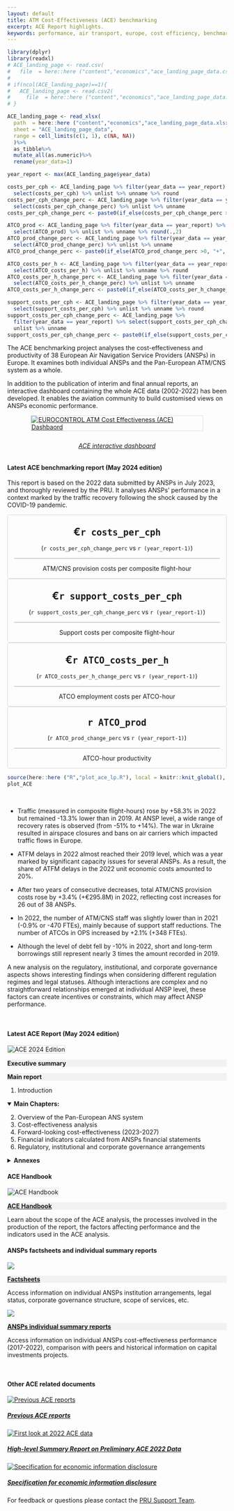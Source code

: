 ```yaml
---
layout: default
title: ATM Cost-Effectiveness (ACE) benchmarking
excerpt: ACE Report highlights.
keywords: performance, air transport, europe, cost efficiency, benchmarking
---
```


<style type="text/css">
.scorecard-box {
     <!-- margin-left: 30px;  -->
     <!-- margin-right: 30px;  -->
     padding: 0px;
     text-align: center;
     border: solid 1px #D9D9D9;
     border-radius: 4px

}


</style>

<!-- retrieve latest ACE data -->
```r
library(dplyr)
library(readxl)
# ACE_landing_page <- read.csv(
#   file  = here::here ("content","economics","ace_landing_page_data.csv")) 
# 
# if(ncol(ACE_landing_page)==1){
#   ACE_landing_page <- read.csv2(
#     file  = here::here ("content","economics","ace_landing_page_data.csv")) 
# }

ACE_landing_page <- read_xlsx(
  path  = here::here ("content","economics","ace_landing_page_data.xlsx"),
  sheet = "ACE_landing_page_data",
  range = cell_limits(c(1, 1), c(NA, NA))
  )%>%
  as_tibble%>%
  mutate_all(as.numeric)%>%
  rename(year_data=1)

year_report <- max(ACE_landing_page$year_data)

costs_per_cph <- ACE_landing_page %>% filter(year_data == year_report) %>%
  select(costs_per_cph) %>% unlist %>% unname %>% round
costs_per_cph_change_perc <- ACE_landing_page %>% filter(year_data == year_report) %>%
  select(costs_per_cph_change_perc) %>% unlist %>% unname 
costs_per_cph_change_perc <- paste0(if_else(costs_per_cph_change_perc >0, "+", ""), round(costs_per_cph_change_perc*100,1),"%")

ATCO_prod <- ACE_landing_page %>% filter(year_data == year_report) %>%
  select(ATCO_prod) %>% unlist %>% unname %>% round(.,2)
ATCO_prod_change_perc <- ACE_landing_page %>% filter(year_data == year_report) %>%
  select(ATCO_prod_change_perc) %>% unlist %>% unname
ATCO_prod_change_perc <- paste0(if_else(ATCO_prod_change_perc >0, "+", ""), round(ATCO_prod_change_perc*100,1),"%")

ATCO_costs_per_h <- ACE_landing_page %>% filter(year_data == year_report) %>%
  select(ATCO_costs_per_h) %>% unlist %>% unname %>% round
ATCO_costs_per_h_change_perc <- ACE_landing_page %>% filter(year_data == year_report) %>%
  select(ATCO_costs_per_h_change_perc) %>% unlist %>% unname
ATCO_costs_per_h_change_perc <- paste0(if_else(ATCO_costs_per_h_change_perc >0, "+", ""), round(ATCO_costs_per_h_change_perc*100,1),"%")

support_costs_per_cph <- ACE_landing_page %>% filter(year_data == year_report) %>%
  select(support_costs_per_cph) %>% unlist %>% unname %>% round
support_costs_per_cph_change_perc <- ACE_landing_page %>%
  filter(year_data == year_report) %>% select(support_costs_per_cph_change_perc) %>%
  unlist %>% unname 
support_costs_per_cph_change_perc <- paste0(if_else(support_costs_per_cph_change_perc >0, "+", ""), round(support_costs_per_cph_change_perc*100,1),"%")

```

<div class="container">
<div class="row align-items-start">
<div class="col-sm-9">
The ACE benchmarking project analyses the cost-effectiveness and productivity of 38 European Air Navigation Service Providers (ANSPs) in Europe. It examines both individual ANSPs and the Pan-European ATM/CNS system as a whole.

In addition to the publication of interim and final annual reports, an interactive dashboard containing the whole ACE data (2002-2022) has been developed. It enables the aviation community to build customised views on ANSPs economic performance. 
</div><!-- closes col  -->

<div class="col-sm-3">
<a href="https://www.eurocontrol.int/ACE/ACE-Home.html" target="_blank">
  <img class="card-img-top" src="/images/prc/ace_db3.PNG" alt="EUROCONTROL ATM Cost Effectiveness (ACE) Dashbaord" style="max-height:78%; max-width:78%; display:block; margin: auto; border: 1px solid rgba(0,0,0,.125)">
  <!-- <div class="card-body"> -->
  <h6 class="card-title" style="text-align: center; padding-top: 5px; ">ACE interactive dashboard</h6></a>
<!-- </div> -->
</div><!-- closes col  -->
</div><!-- closes row  -->
</div><!-- closes container  -->

<div class="container">
#### Latest ACE benchmarking report (May 2024 edition)
This report is based on the 2022 data submitted by ANSPs in July 2023, and thoroughly reviewed by the PRU. It analyses ANSPs’ performance in a context marked by the traffic recovery following the shock caused by the COVID-19 pandemic. 

<div class="row">
<div class="col-md-6" >

<div class="d-flex justify-content-center">
<div class="col-5 scorecard-box">
<p style="font-weight: bold; font-size: 24px; margin-bottom: 0px; " >€`r costs_per_cph`</p>
<p style="border-bottom: solid 1px #A6A6A6; margin-left: 15px; margin-right: 15px; padding-bottom: 15px; " >(`r costs_per_cph_change_perc` vs `r (year_report-1)`)</p>
ATM/CNS provision costs per composite flight-hour
</div>

<div class="col-5 scorecard-box" >
<p style="font-weight: bold; font-size: 24px; margin-bottom: 0px; " >€`r support_costs_per_cph`</p>
<p style="border-bottom: solid 1px #A6A6A6; margin-left: 15px; margin-right: 15px; padding-bottom: 15px; " >(`r support_costs_per_cph_change_perc` vs `r (year_report-1)`)</p>
Support costs per composite flight-hour
</div>
</div><!-- closes d-flex  -->

<div class="d-flex justify-content-center">
<div class="col-5 scorecard-box" >
<p style="font-weight: bold; font-size: 24px; margin-bottom: 0px; " >€`r ATCO_costs_per_h`</p>
<p style="border-bottom: solid 1px #A6A6A6; margin-left: 15px; margin-right: 15px; padding-bottom: 15px; " >(`r ATCO_costs_per_h_change_perc` vs `r (year_report-1)`)</p>
ATCO employment costs per ATCO-hour
</div>

<div class="col-5 scorecard-box" >
<p style="font-weight: bold; font-size: 24px; margin-bottom: 0px; " >`r ATCO_prod`</p>
<p style="border-bottom: solid 1px #A6A6A6; margin-left: 15px; margin-right: 15px; padding-bottom: 15px; " >(`r ATCO_prod_change_perc` vs `r (year_report-1)`)</p>
ATCO-hour productivity
</div>
</div><!-- closes d-flex  -->

</div><!-- closes col-md-6  -->

<div class="col-md-6" >
```r
source(here::here ("R","plot_ace_lp.R"), local = knitr::knit_global(), print.eval = TRUE)
plot_ACE
```
</div><!-- closes col-md-6  -->
</div><!-- closes row  -->
</div><!-- closes container  -->

<br>
<div class="container" >

*	Traffic (measured in composite flight-hours) rose by +58.3% in 2022 but remained -13.3% lower than in 2019. At ANSP level, a wide range of recovery rates is observed (from -51% to +14%). The war in Ukraine resulted in airspace closures and bans on air carriers which impacted traffic flows in Europe.

*	ATFM delays in 2022 almost reached their 2019 level, which was a year marked by significant capacity issues for several ANSPs. As a result, the share of ATFM delays in the 2022 unit economic costs amounted to 20%.

*	After two years of consecutive decreases, total ATM/CNS provision costs rose by +3.4% (+€295.8M) in 2022, reflecting cost increases for 26 out of 38 ANSPs.

*	In 2022, the number of ATM/CNS staff was slightly lower than in 2021 (-0.9% or -470 FTEs), mainly because of support staff reductions. The number of ATCOs in OPS increased by +2.1% (+348 FTEs).

*	Although the level of debt fell by -10% in 2022, short and long-term borrowings still represent nearly 3 times the amount recorded in 2019.

A new analysis on the regulatory, institutional, and corporate governance aspects shows interesting findings when considering different regulation regimes and legal statuses. Although interactions are complex and no straightforward relationships emerged at individual ANSP level, these factors can create incentives or constraints, which may affect ANSP performance.

</div>

<div class="container">
<br>
<div class="row align-items-start">
<div class="col-md-6">
#### Latest ACE Report (May 2024 edition)

<div class="row align-items-start">
<div class="col-sm-2">
  <img src="/images/prc/ace2024.png" alt="ACE 2024 Edition" style="border: 1px solid rgba(0,0,0,.125)">

</div>

<div class="col-sm-10">
<div style="background-color: #F2F2F2;" >
**Executive summary**
</div>

<div style="background-color: #F2F2F2; "  >
**Main report**
<span class="float-right">
<a href="/library/ace/eurocontrol-ace-benchmarking-report-2023-edition.pdf" data-toggle="tooltip" title="Download pdf version" download><i class="fas fa-download"></i></a>
<!-- <a href="library/eurocontrol-ace-2020-benchmarking-report.pdf" data-toggle="tooltip" title="Download pdf version" download><i class="fas fa-download"></i></a> -->
</span>
</div>

  1. Introduction

<details open>
<summary>**Main Chapters:**</summary>
  2. Overview of the Pan-European ANS system
  3. Cost-effectiveness analysis
  4. Forward-looking cost-effectiveness (2023-2027)
  5. Financial indicators calculated from ANSPs financial statements
  6. Regulatory, institutional and corporate governance arrangements
</details>

<details>
<summary>**Annexes**</summary>
  * ANNEX 1 – Status of ANSPs 2022 Annual Reports
  * ANNEX 2 – Performance indicators used for the comparison of ANSPs
  * ANNEX 3 – Performance ratios
  * ANNEX 4 – Exchange rates, inflation rates and purchasing power parities (PPPS) data
  * ANNEX 5 – Key data
  * ANNEX 6 – Performance indicators at FAB level
  * Glossary
</details>

</div>
</div>
</div>

<div class="col-md-6">
#### ACE Handbook
<div class="row align-items-start">
<div class="col-sm-2">
  <img src="/images/eco/ace-handbook-thmb.png" alt="ACE Handbook" style="border: 1px solid rgba(0,0,0,.125)">
</div>
<div class="col-sm-10">
<div style="background-color: #F2F2F2; "  >
<!-- <a href="/library/ACE-handbook.pdf" download><i class="fas fa-download" data-toggle="tooltip" title="Download pdf"></i></a> -->
<a href="/economics/ace/ace-handbook/" data-toggle="tooltip" title="Access electronic version" target="_blank">**ACE Handbook**</a>
<span class="float-right">
<a href="/library/ace/ace-handbook-june-2023-edition.pdf" data-toggle="tooltip" title="Download pdf version" target="_blank" download><i class="fas fa-download"></i></a>
</span>
</div>
Learn about the scope of the ACE analysis, the processes involved in the production of the report, the factors affecting performance and  the indicators used in the ACE analysis.
</div>
</div> <!-- closes secondary row -->

#### ANSPs factsheets and individual summary reports
<div class="row align-items-start">
<div class="col-sm-2">
![](/images/eco/factsheet1_thmb.png)
</div>

<div class="col-sm-10">
<div style="background-color: #F2F2F2; "  >

<a href="/economics/ace/ansp-institutional/" target="_blank">**Factsheets**</a>
</div>
Access information on individual ANSPs institution arrangements, legal status, corporate governance structure, scope of services, etc.
</div>
</div> <!-- closes secondary row -->

<div class="row align-items-start">
<div class="col-sm-2">
![](/images/eco/ace_partII_thmb.png)
</div>

<div class="col-sm-10">
<div style="background-color: #F2F2F2; "  >

<a href="/economics/ace/ansp-ceff/" target="_blank">**ANSPs individual summary reports**</a>
</div>
Access information on individual ANSPs cost-effectiveness performance (2017-2022), comparison with peers and historical information on capital investments projects.
</div>
</div> <!-- closes secondary row -->



</div> <!-- closes col-md-6 -->
</div> <!-- closes main row -->
<br>

#### Other ACE related documents

<div class="card-deck">

<!-- <div class="card"><a href="https://www.eurocontrol.int/ACE/ACE-Home.html"> -->
<!--   <img class="card-img-top" src="/images/prc/ace_dashboard.jpg" alt="ACE interactive dashboard"> -->
<!--   <div class="card-body"><h5 class="card-title">ACE interactive dashboard</h5></a><p class="card-text"></p> -->
<!--   </div> -->
<!-- </div> -->

<div class=" card">
<a href="/publications/prc/ace/" target="_blank">
  <img class="card-img-top" src="/images/eco/ace_oldcovers.png" alt="Previous ACE reports">
  <div class="card-body"><h5 class="card-title">Previous ACE reports</h5></a><p class="card-text"></p>
  </div>
</div>

<div class="card" ><a href="https://ansperformance.eu/economics/ace/ace-hlsr/" target="_blank">
  <img class="card-img-top" src="/images/eco/ace-hlsr2022.png" alt="First look at 2022 ACE data">
  <div class="card-body"><h5 class="card-title">High-level Summary Report on Preliminary ACE 2022 Data</h5></a><p class="card-text"></p>
  </div>
</div>

<div class="card"><a href="https://www.eurocontrol.int/publication/eurocontrol-specification-economic-information-disclosure" target="_blank">
  <img class="card-img-top" src="/images/prc/ace_seid_3.0.jpg" alt="Specification for economic information disclosure">
  <div class="card-body"><h5 class="card-title">Specification for economic information disclosure</h5></a><p class="card-text"></p>
  </div>
</div>

<!-- <div class="card"><a href="https://www.eurocontrol.int/ACE/Supporting-Documents/KeyOpsData2020.xlsm" target="_blank"> -->
<!--   <img class="card-img-top" src="/images/prc/ace_key_ops_data_2020.png" alt="2020 Key operational data"> -->
<!--   <div class="card-body"><h5 class="card-title">2020 Key operational data</h5></a><p class="card-text"></p> -->
<!--   </div> -->
<!-- </div> -->

</div> <!-- closes card deck -->

</div> <!-- closes container -->

For feedback or questions please contact the [PRU Support Team](mailto:PRU-Support@eurocontrol.int).
